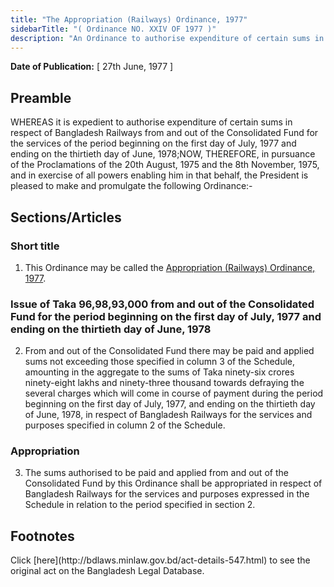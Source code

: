 ```yaml
---
title: "The Appropriation (Railways) Ordinance, 1977"
sidebarTitle: "( Ordinance NO. XXIV OF 1977 )"
description: "An Ordinance to authorise expenditure of certain sums in respect of Bangladesh Railways from and out of the Consolidated Fund for the services of the period beginning on the first day of July, 1977 and ending on the thirtieth day of June, 1978."
---
```


**Date of Publication:** [ 27th June, 1977 ]

## Preamble

WHEREAS it is expedient to authorise expenditure of certain sums in respect of Bangladesh Railways from and out of the Consolidated Fund for the services of the period beginning on the first day of July, 1977 and ending on the thirtieth day of June, 1978;NOW, THEREFORE, in pursuance of the Proclamations of the 20th August, 1975 and the 8th November, 1975, and in exercise of all powers enabling him in that behalf, the President is pleased to make and promulgate the following Ordinance:-

## Sections/Articles

### Short title

1. This Ordinance may be called the [Appropriation (Railways) Ordinance, 1977](/laws/act-547 "Appropriation (Railways) Ordinance, 1977").

### Issue of Taka 96,98,93,000 from and out of the Consolidated Fund for the period beginning on the first day of July, 1977 and ending on the thirtieth day of June, 1978

2. From and out of the Consolidated Fund there may be paid and applied sums not exceeding those specified in column 3 of the Schedule, amounting in the aggregate to the sums of Taka ninety-six crores ninety-eight lakhs and ninety-three thousand towards defraying the several charges which will come in course of payment during the period beginning on the first day of July, 1977, and ending on the thirtieth day of June, 1978, in respect of Bangladesh Railways for the services and purposes specified in column 2 of the Schedule.

### Appropriation

3. The sums authorised to be paid and applied from and out of the Consolidated Fund by this Ordinance shall be appropriated in respect of Bangladesh Railways for the services and purposes expressed in the Schedule in relation to the period specified in section 2.

## Footnotes

<Note>
  Click [here](http://bdlaws.minlaw.gov.bd/act-details-547.html) to see the original act on the Bangladesh Legal Database.
</Note>
